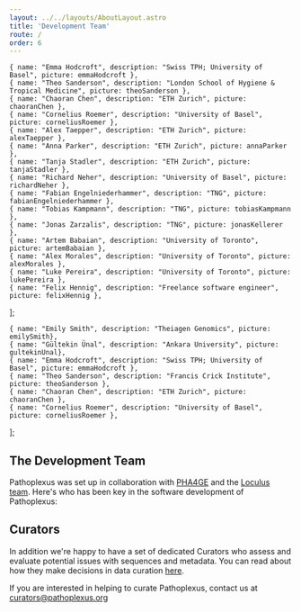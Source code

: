 ```yaml
---
layout: ../../layouts/AboutLayout.astro
title: 'Development Team'
route: /
order: 6
---
```




    { name: "Emma Hodcroft", description: "Swiss TPH; University of Basel", picture: emmaHodcroft },
    { name: "Theo Sanderson", description: "London School of Hygiene & Tropical Medicine", picture: theoSanderson },
    { name: "Chaoran Chen", description: "ETH Zurich", picture: chaoranChen },
    { name: "Cornelius Roemer", description: "University of Basel", picture: corneliusRoemer },
    { name: "Alex Taepper", description: "ETH Zurich", picture: alexTaepper },
    { name: "Anna Parker", description: "ETH Zurich", picture: annaParker },
    { name: "Tanja Stadler", description: "ETH Zurich", picture: tanjaStadler },
    { name: "Richard Neher", description: "University of Basel", picture: richardNeher },
    { name: "Fabian Engelniederhammer", description: "TNG", picture: fabianEngelniederhammer },
    { name: "Tobias Kampmann", description: "TNG", picture: tobiasKampmann },
    { name: "Jonas Zarzalis", description: "TNG", picture: jonasKellerer },
    { name: "Artem Babaian", description: "University of Toronto", picture: artemBabaian },
    { name: "Alex Morales", description: "University of Toronto", picture: alexMorales },
    { name: "Luke Pereira", description: "University of Toronto", picture: lukePereira },
    { name: "Felix Hennig", description: "Freelance software engineer", picture: felixHennig },
];

    { name: "Emily Smith", description: "Theiagen Genomics", picture: emilySmith},
    { name: "Gültekin Ünal", description: "Ankara University", picture: gultekinUnal}, 
    { name: "Emma Hodcroft", description: "Swiss TPH; University of Basel", picture: emmaHodcroft },
    { name: "Theo Sanderson", description: "Francis Crick Institute", picture: theoSanderson },
    { name: "Chaoran Chen", description: "ETH Zurich", picture: chaoranChen },
    { name: "Cornelius Roemer", description: "University of Basel", picture: corneliusRoemer },
];

## The Development Team

Pathoplexus was set up in collaboration with [PHA4GE](https://pha4ge.org/) and the [Loculus team](https://loculus.org/#team).
Here's who has been key in the software development of Pathoplexus:

<Team members={members} />

## Curators

In addition we're happy to have a set of dedicated Curators who assess and evaluate potential issues with sequences and metadata.
You can read about how they make decisions in data curation [here](/docs/how-to/curator-sop).

If you are interested in helping to curate Pathoplexus, contact us at [curators@pathoplexus.org](mailto:curators@pathoplexus.org)

<Team members={curators} />
